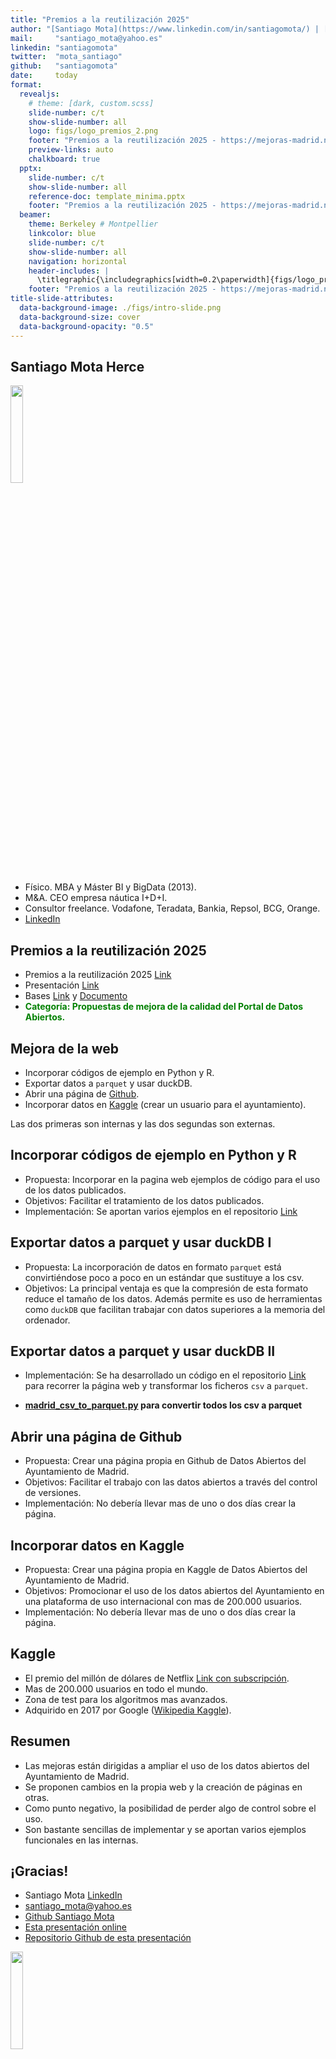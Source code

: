 ```yaml
---
title: "Premios a la reutilización 2025"
author: "[Santiago Mota](https://www.linkedin.com/in/santiagomota/) | [Presentación](https://mejoras-madrid.netlify.app/)"
mail:     "santiago_mota@yahoo.es"
linkedin: "santiagomota"
twitter:  "mota_santiago"
github:   "santiagomota"
date:     today
format: 
  revealjs:
    # theme: [dark, custom.scss]
    slide-number: c/t
    show-slide-number: all
    logo: figs/logo_premios_2.png
    footer: "Premios a la reutilización 2025 - https://mejoras-madrid.netlify.app/"
    preview-links: auto
    chalkboard: true
  pptx:
    slide-number: c/t
    show-slide-number: all
    reference-doc: template_minima.pptx
    footer: "Premios a la reutilización 2025 - https://mejoras-madrid.netlify.app/"  
  beamer: 
    theme: Berkeley # Montpellier  
    linkcolor: blue
    slide-number: c/t
    show-slide-number: all   
    navigation: horizontal
    header-includes: |
      \titlegraphic{\includegraphics[width=0.2\paperwidth]{figs/logo_premios_2.png}}
    footer: "Premios a la reutilización 2025 - https://mejoras-madrid.netlify.app/"
title-slide-attributes:
  data-background-image: ./figs/intro-slide.png
  data-background-size: cover
  data-background-opacity: "0.5"
---
```



## Santiago Mota Herce {.smallerTitle}

![](./figs/00017_2e.jpg){.absolute bottom=0 right=0 width="20%"}

- Físico. MBA y Máster BI y BigData (2013).
- M&A. CEO empresa náutica I+D+I.
- Consultor freelance. Vodafone, Teradata, Bankia, Repsol, BCG, Orange.
- [LinkedIn](https://www.linkedin.com/in/santiagomota/)


## Premios a la reutilización 2025 {.smallerTitle}

- Premios a la reutilización 2025 [Link](https://datos.madrid.es/portal/site/egob/menuitem.3efdb29b813ad8241e830cc2a8a409a0/?vgnextoid=ff7e9b21d6a37910VgnVCM2000001f4a900aRCRD&vgnextchannel=e7a412b9ace9f310VgnVCM100000171f5a0aRCRD&vgnextfmt=default)
- Presentación [Link](https://sede.madrid.es/portal/site/tramites/menuitem.62876cb64654a55e2dbd7003a8a409a0/?vgnextoid=4c0731b003027910VgnVCM1000001d4a900aRCRD&vgnextchannel=23a99c5ffb020310VgnVCM100000171f5a0aRCRD&vgnextfmt=default)
- Bases [Link](https://sede.madrid.es/portal/site/tramites/menuitem.b4c91589e7f6a5d829da39e5a8a409a0/?vgnextoid=d8f12a3a40b17910VgnVCM1000001d4a900aRCRD&vgnextchannel=741d814231ede410VgnVCM1000000b205a0aRCRD&vgnextfmt=default) y [Documento](./varios/boam9895_2291.pdf)
- <strong><span style="color: green;">Categoría: Propuestas de mejora de la calidad del Portal de Datos Abiertos.</span></strong>


## Mejora de la web{.smallerTitle}

- Incorporar códigos de ejemplo en Python y R.
- Exportar datos a `parquet` y usar duckDB.
- Abrir una página de [Github](https://github.com/).
- Incorporar datos en [Kaggle](https://www.kaggle.com) (crear un usuario para el ayuntamiento).

Las dos primeras son internas y las dos segundas son externas.


## Incorporar códigos de ejemplo en Python y R

- Propuesta: Incorporar en la pagina web ejemplos de código para el uso de los datos publicados.
- Objetivos: Facilitar el tratamiento de los datos publicados.
- Implementación: Se aportan varios ejemplos en el repositorio [Link](https://github.com/santiagomota/madrid-open-data-mejora)


## Exportar datos a parquet y usar duckDB I

- Propuesta: La incorporación de datos en formato `parquet` está convirtiéndose poco a poco en un estándar que sustituye a los csv.
- Objetivos: La principal ventaja es que la compresión de esta formato reduce el tamaño de los datos. Además permite es uso de herramientas como `duckDB` que facilitan trabajar con datos superiores a la memoria del ordenador. 


## Exportar datos a parquet y usar duckDB II

- Implementación: Se ha desarrollado un código en el repositorio [Link](https://github.com/santiagomota/madrid-open-data-mejora) para recorrer la página web y transformar los ficheros `csv` a `parquet`. 

- **[madrid_csv_to_parquet.py](/media/enero/Disco3ATA/Varios/R/Archivos/datos_madrid/madrid_csv_to_parquet.py) para convertir todos los csv a parquet**


## Abrir una página de Github

- Propuesta: Crear una página propia en Github de Datos Abiertos del Ayuntamiento de Madrid.
- Objetivos: Facilitar el trabajo con las datos abiertos a través del control de versiones.
- Implementación: No debería llevar mas de uno o dos días crear la página.


## Incorporar datos en Kaggle

- Propuesta: Crear una página propia en Kaggle de Datos Abiertos del Ayuntamiento de Madrid.
- Objetivos: Promocionar el uso de los datos abiertos del Ayuntamiento en una plataforma de uso internacional con mas de 200.000 usuarios.
- Implementación: No debería llevar mas de uno o dos días crear la página.


## Kaggle {.smallerTitle}

- El premio del millón de dólares de Netflix [Link con subscripción](https://www.wired.com/2009/09/bellkors-pragmatic-chaos-wins-1-million-netflix-prize/).
- Mas de 200.000 usuarios en todo el mundo.
- Zona de test para los algoritmos mas avanzados.
- Adquirido en 2017 por Google ([Wikipedia Kaggle](https://en.wikipedia.org/wiki/Kaggle)).


## Resumen

- Las mejoras están dirigidas a ampliar el uso de los datos abiertos del Ayuntamiento de Madrid.
- Se proponen cambios en la propia web y la creación de páginas en otras.
- Como punto negativo, la posibilidad de perder algo de control sobre el uso.
- Son bastante sencillas de implementar y se aportan varios ejemplos funcionales en las internas.


## ¡Gracias!{.center-title-slide}

- Santiago Mota [LinkedIn](https://www.linkedin.com/in/santiagomota/) 
- [santiago_mota@yahoo.es](santiago_mota@yahoo.es) 
- [Github Santiago Mota](https://github.com/santiagomota)
- [Esta presentación online](https://mejoras-madrid.netlify.app/)
- [Repositorio Github de esta presentación](https://github.com/santiagomota/datos-madrid-presentacion)

![](./figs/Concurso_presentacion_Github.svg){fig-align="right" width="20%"}
